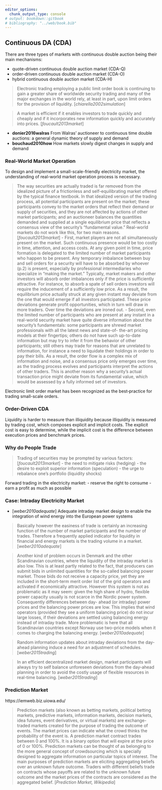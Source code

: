```yaml
---
editor_options:
  chunk_output_type: console
# output: bookdown::gitbook
# bibliography: "../web/book.bib"
---
```


## Continuous DA (CDA) {#DA-C}

There are three types of markets with continuous double auction being their main mechanisms:

- quote-driven continuous double auction market (CDA-Q)
- order-driven continuous double auction market (CDA-O)
- hybrid continuous double auction market (CDA-H)

> Electronic trading employing a public limit order book is continuing to gain a greater share of worldwide security trading and many of the major exchanges in the world rely, at least in part, upon limit orders for the provision of liquidity. [_chiarella2002simulation_]

> A market is efficient if it enables investors to trade quickly and cheaply and if it incorporates new information quickly and accurately into prices. [_foucault2013market_]

- __donier2016walras__ From Walras’ auctioneer to continuous time double auctions: a general dynamic theory of supply and demand
- __bouchaud2010how__ How markets slowly digest changes in supply and demand

### Real-World Market Operation

To design and implement a small-scale-friendly electricity market, the understanding of real-world market operation process is necessary.

> The way securities are actually traded is far removed from the idealized picture of a frictionless and self-equilibrating market offered by the typical finance textbook. In that idealized version of the trading process, all potential participants are present on the market; these participants convey to the market orders that reflect their demand or supply of securities, and they are not affected by actions of other market participants; and an auctioneer balances the quantities demanded and supplied at a single equilibrium price that reflects a consensus view of the security’s “fundamental value.” Real-world markets do not work like this, for two main reasons. [_foucault2013market_]
> - First, market players are not all simultaneously present on the market. Such continuous presence would be too costly in time, attention, and access costs. At any given point in time, price formation is delegated to the limited number of market participants who happen to be present. Any temporary imbalance between buy and sell orders for a security will have to be absorbed by whoever (p.2) is present, especially by professional intermediaries who specialize in “making the market.” Typically, market makers and other investors will absorb order imbalances only if the price is sufficiently attractive. For instance, to absorb a spate of sell orders investors will require the inducement of a sufficiently low price. As a result, the equilibrium price actually struck at any given instant may deviate from the one that would emerge if all investors participated. These price deviations generate profit opportunities, which in turn will draw in more traders. Over time the deviations are ironed out.
> - Second, even the limited number of participants who are present at any instant in a real-world security market have quite diverse information about the security’s fundamentals: some participants are shrewd market professionals with all the latest news and state-of- the-art pricing models at their fingertips; others do not have such up-to-date information but may try to infer it from the behavior of other participants; still others may trade for reasons that are unrelated to information, for instance a need to liquidate their holdings in order to pay their bills. As a result, the order flow is a complex mix of information and noise, and a consensus price only emerges over time, as the trading process evolves and participants interpret the actions of other traders. This is another reason why a security’s actual transaction price might deviate from its fundamental value, which would be assessed by a fully informed set of investors.

Electronic limit order market has been recognized as the best‐practice for trading small-scale orders.

### Order-Driven CDA

Liquidity is harder to measure than illiquidity because illiquidity is measured by trading cost, which composes explicit and implicit costs. The explicit cost is easy to determine, while the implicit cost is the difference between execution prices and benchmark prices.

### Why do People Trade

> Trading of securities may be prompted by various factors: [_foucault2013market_]
> - the need to mitigate risks (hedging)
> - the desire to exploit superior information (speculation)
> - the urge to rebalance one’s portfolio (liquidity shocks)

Forward trading in the electricity market:
- reserve the right to consume
- earn a profit as much as possible

### Case: Intraday Electricity Market

- [_weber2010adequate_] Adequate intraday market design to enable the integration of wind energy into the European power systems

> Basically however the easiness of trade is certainly an increasing function of the number of market participants and the number of trades. Therefore a frequently applied indicator for liquidity in financial and energy markets is the trading volume in a market. [_weber2010adequate_]

> Another kind of problem occurs in Denmark and the other Scandinavian countries, where the liquidity of the intraday market is also low. This is at least partly related to the fact, that producers can submit bids in unlimited quantities for the so-called balancing power market. Those bids do not receive a capacity price, yet they are included in the short-term merit order list of the grid operators and activated if economically attractive. However this system is not as problematic as it may seem: given the high share of hydro, flexible power capacity usually is not scarce in the Nordic power system. Consequently differences between day- ahead (or intraday) power prices and the balancing power prices are low. This implies that wind operators (provided they see a uniform balancing price) do not incur large losses, if their deviations are settled using balancing energy instead of intraday trade. More problematic is here that all Scandinavian countries except Norway use two-price models when it comes to charging the balancing energy. [_weber2010adequate_]

> Random information updates about intraday deviations from the day-ahead planning induce a need for an adjustment of schedules. [_weber2015trading_]

> In an efficient decentralized market design, market participants will always try to self balance unforeseen deviations from the day-ahead planning in order to avoid the costly usage of flexible resources in real-time balancing. [_weber2015trading_]

### Prediction Market

https://iemweb.biz.uiowa.edu/

> Prediction markets (also known as betting markets, political betting markets, predictive markets, information markets, decision markets, idea futures, event derivatives, or virtual markets) are exchange-traded markets created for the purpose of trading the outcome of events. The market prices can indicate what the crowd thinks the probability of the event is. A prediction market contract trades between 0 and 100%. It is a binary option that will expire at the price of 0 or 100%. Prediction markets can be thought of as belonging to the more general concept of crowdsourcing which is specially designed to aggregate information on particular topics of interest. The main purposes of prediction markets are eliciting aggregating beliefs over an unknown future outcome. Traders with different beliefs trade on contracts whose payoffs are related to the unknown future outcome and the market prices of the contracts are considered as the aggregated belief. [_Prediction Market, Wikipedia_]
